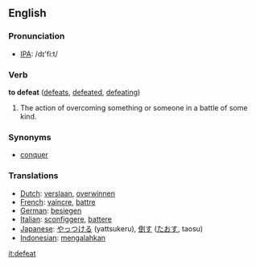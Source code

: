 ==English==

=== Pronunciation ===
*[[w:IPA|IPA]]: /d&#618;'fi:t/

===Verb===
'''to defeat''' ([[defeats]], [[defeated]], [[defeating]])
# The action of overcoming something or someone in a battle of some kind.

=== Synonyms ===
*[[conquer]]

=== Translations ===
*[[Dutch]]: [[verslaan]], [[overwinnen]]
*[[French]]: [[vaincre]], [[battre]]
*[[German]]: [[besiegen]]
*[[Italian]]: [[sconfiggere]], [[battere]]
*[[Japanese]]: [[やっつける]] (yattsukeru), [[倒す]] ([[たおす]], taosu)
*[[Indonesian]]: [[mengalahkan]]

[[it:defeat]]